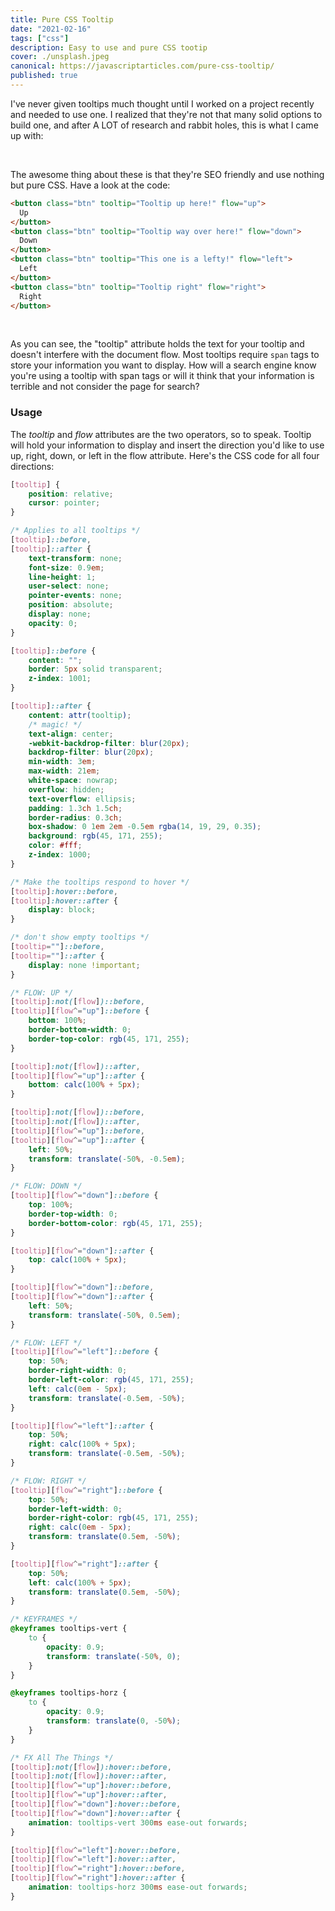 ```yaml
---
title: Pure CSS Tooltip
date: "2021-02-16"
tags: ["css"]
description: Easy to use and pure CSS tootip
cover: ./unsplash.jpeg
canonical: https://javascriptarticles.com/pure-css-tooltip/
published: true
---
```



I've never given tooltips much thought until I worked on a project recently and needed to use one. I realized that they're not that many solid options to build one, and after A LOT of research and rabbit holes, this is what I came up with:

<ToolTip />

<br />

The awesome thing about these is that they're SEO friendly and use nothing but pure CSS. Have a look at the code:

```html
<button class="btn" tooltip="Tooltip up here!" flow="up"> 
  Up 
</button>
<button class="btn" tooltip="Tooltip way over here!" flow="down">
  Down
</button>
<button class="btn" tooltip="This one is a lefty!" flow="left">
  Left
</button>
<button class="btn" tooltip="Tooltip right" flow="right"> 
  Right 
</button>
```

<br />

As you can see, the "tooltip" attribute holds the text for your tooltip and doesn't interfere with the document flow. Most tooltips require `span` tags to store your information you want to display. How will a search engine know you're using a tooltip with span tags or will it think that your information is terrible and not consider the page for search?

### Usage

The <em>tooltip</em> and <em>flow</em> attributes are the two operators, so to speak. Tooltip will hold your information to display and insert the direction you'd like to use up, right, down, or left in the flow attribute. Here's the CSS code for all four directions:

```css
[tooltip] {
	position: relative;
	cursor: pointer;
}

/* Applies to all tooltips */
[tooltip]::before,
[tooltip]::after {
	text-transform: none;
	font-size: 0.9em;
	line-height: 1;
	user-select: none;
	pointer-events: none;
	position: absolute;
	display: none;
	opacity: 0;
}

[tooltip]::before {
	content: "";
	border: 5px solid transparent;
	z-index: 1001;
}

[tooltip]::after {
	content: attr(tooltip);
	/* magic! */
	text-align: center;
	-webkit-backdrop-filter: blur(20px);
	backdrop-filter: blur(20px);
	min-width: 3em;
	max-width: 21em;
	white-space: nowrap;
	overflow: hidden;
	text-overflow: ellipsis;
	padding: 1.3ch 1.5ch;
	border-radius: 0.3ch;
	box-shadow: 0 1em 2em -0.5em rgba(14, 19, 29, 0.35);
	background: rgb(45, 171, 255);
	color: #fff;
	z-index: 1000;
}

/* Make the tooltips respond to hover */
[tooltip]:hover::before,
[tooltip]:hover::after {
	display: block;
}

/* don't show empty tooltips */
[tooltip=""]::before,
[tooltip=""]::after {
	display: none !important;
}

/* FLOW: UP */
[tooltip]:not([flow])::before,
[tooltip][flow^="up"]::before {
	bottom: 100%;
	border-bottom-width: 0;
	border-top-color: rgb(45, 171, 255);
}

[tooltip]:not([flow])::after,
[tooltip][flow^="up"]::after {
	bottom: calc(100% + 5px);
}

[tooltip]:not([flow])::before,
[tooltip]:not([flow])::after,
[tooltip][flow^="up"]::before,
[tooltip][flow^="up"]::after {
	left: 50%;
	transform: translate(-50%, -0.5em);
}

/* FLOW: DOWN */
[tooltip][flow^="down"]::before {
	top: 100%;
	border-top-width: 0;
	border-bottom-color: rgb(45, 171, 255);
}

[tooltip][flow^="down"]::after {
	top: calc(100% + 5px);
}

[tooltip][flow^="down"]::before,
[tooltip][flow^="down"]::after {
	left: 50%;
	transform: translate(-50%, 0.5em);
}

/* FLOW: LEFT */
[tooltip][flow^="left"]::before {
	top: 50%;
	border-right-width: 0;
	border-left-color: rgb(45, 171, 255);
	left: calc(0em - 5px);
	transform: translate(-0.5em, -50%);
}

[tooltip][flow^="left"]::after {
	top: 50%;
	right: calc(100% + 5px);
	transform: translate(-0.5em, -50%);
}

/* FLOW: RIGHT */
[tooltip][flow^="right"]::before {
	top: 50%;
	border-left-width: 0;
	border-right-color: rgb(45, 171, 255);
	right: calc(0em - 5px);
	transform: translate(0.5em, -50%);
}

[tooltip][flow^="right"]::after {
	top: 50%;
	left: calc(100% + 5px);
	transform: translate(0.5em, -50%);
}

/* KEYFRAMES */
@keyframes tooltips-vert {
	to {
		opacity: 0.9;
		transform: translate(-50%, 0);
	}
}

@keyframes tooltips-horz {
	to {
		opacity: 0.9;
		transform: translate(0, -50%);
	}
}

/* FX All The Things */
[tooltip]:not([flow]):hover::before,
[tooltip]:not([flow]):hover::after,
[tooltip][flow^="up"]:hover::before,
[tooltip][flow^="up"]:hover::after,
[tooltip][flow^="down"]:hover::before,
[tooltip][flow^="down"]:hover::after {
	animation: tooltips-vert 300ms ease-out forwards;
}

[tooltip][flow^="left"]:hover::before,
[tooltip][flow^="left"]:hover::after,
[tooltip][flow^="right"]:hover::before,
[tooltip][flow^="right"]:hover::after {
	animation: tooltips-horz 300ms ease-out forwards;
}
```
